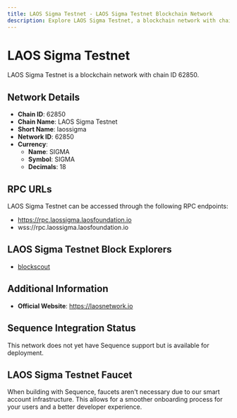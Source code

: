 ```yaml
--- 
title: LAOS Sigma Testnet - LAOS Sigma Testnet Blockchain Network
description: Explore LAOS Sigma Testnet, a blockchain network with chain ID 62850. Learn about its native currency, SIGMA, and how to interact with the network.
---
```


# LAOS Sigma Testnet

LAOS Sigma Testnet is a blockchain network with chain ID 62850.

## Network Details

- **Chain ID**: 62850
- **Chain Name**: LAOS Sigma Testnet
- **Short Name**: laossigma
- **Network ID**: 62850
- **Currency**: 
  - **Name**: SIGMA
  - **Symbol**: SIGMA
  - **Decimals**: 18

## RPC URLs

LAOS Sigma Testnet can be accessed through the following RPC endpoints:

- https://rpc.laossigma.laosfoundation.io
- wss://rpc.laossigma.laosfoundation.io

## LAOS Sigma Testnet Block Explorers

- [blockscout](https://sigma.explorer.laosnetwork.io)

## Additional Information

- **Official Website**: https://laosnetwork.io

## Sequence Integration Status

This network does not yet have Sequence support but is available for deployment.

## LAOS Sigma Testnet Faucet

When building with Sequence, faucets aren't necessary due to our smart account infrastructure. This allows for a smoother onboarding process for your users and a better developer experience.
